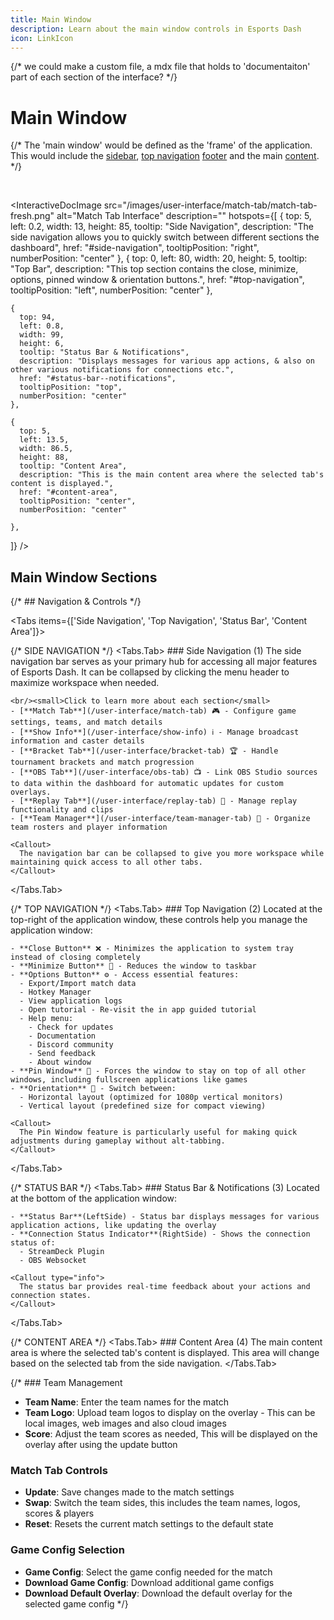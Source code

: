 ```yaml
---
title: Main Window
description: Learn about the main window controls in Esports Dash
icon: LinkIcon
---
```


{/* we could make a custom file, a mdx file that holds to 'documentaiton' part of each section of the interface? */}


# Main Window

{/* The 'main window' would be defined as the 'frame' of the application.<br/>
This would include the [sidebar](#side-navigation), [top navigation](#top-navigation) [footer](#status-bar--notifications) and the main [content](#content-area).
<br/> */}

<br/>


<InteractiveDocImage 
  src="/images/user-interface/match-tab/match-tab-fresh.png"
  alt="Match Tab Interface"
  description=""
  hotspots={[
    {
      top: 5,
      left: 0.2,
      width: 13,
      height: 85,
      tooltip: "Side Navigation",
      description: "The side navigation allows you to quickly switch between different sections the dashboard",
      href: "#side-navigation",
      tooltipPosition: "right",
      numberPosition: "center"
    },
    {
      top: 0,
      left: 80,
      width: 20,
      height: 5,
      tooltip: "Top Bar",
      description: "This top section contains the close, minimize, options, pinned window & orientation buttons.",
      href: "#top-navigation",
      tooltipPosition: "left",
      numberPosition: "center"
    },

    {
      top: 94,
      left: 0.8,
      width: 99,
      height: 6,
      tooltip: "Status Bar & Notifications",
      description: "Displays messages for various app actions, & also on other various notifications for connections etc.",
      href: "#status-bar--notifications",
      tooltipPosition: "top",
      numberPosition: "center"
    },

    {
      top: 5,
      left: 13.5,
      width: 86.5,
      height: 88,
      tooltip: "Content Area",
      description: "This is the main content area where the selected tab's content is displayed.",
      href: "#content-area",
      tooltipPosition: "center",
      numberPosition: "center"

    },
  ]}
/>



## Main Window Sections

{/* ## Navigation & Controls */}

<Tabs items={['Side Navigation', 'Top Navigation', 'Status Bar', 'Content Area']}>

  {/* SIDE NAVIGATION */}
  <Tabs.Tab>
    ### Side Navigation  (1)
    The side navigation bar serves as your primary hub for accessing all major features of Esports Dash. It can be collapsed by clicking the menu header to maximize workspace when needed.
    
    <br/><small>Click to learn more about each section</small>
    - [**Match Tab**](/user-interface/match-tab) 🎮 - Configure game settings, teams, and match details
    - [**Show Info**](/user-interface/show-info) ℹ️ - Manage broadcast information and caster details
    - [**Bracket Tab**](/user-interface/bracket-tab) 🏆 - Handle tournament brackets and match progression
    - [**OBS Tab**](/user-interface/obs-tab) 📺 - Link OBS Studio sources to data within the dashboard for automatic updates for custom overlays.
    - [**Replay Tab**](/user-interface/replay-tab) 🔄 - Manage replay functionality and clips
    - [**Team Manager**](/user-interface/team-manager-tab) 👥 - Organize team rosters and player information

    <Callout>
      The navigation bar can be collapsed to give you more workspace while maintaining quick access to all other tabs.
    </Callout>
  </Tabs.Tab>





  {/* TOP NAVIGATION */}
  <Tabs.Tab>
    ### Top Navigation (2)
    Located at the top-right of the application window, these controls help you manage the application window:

    - **Close Button** ❌ - Minimizes the application to system tray instead of closing completely
    - **Minimize Button** 🔽 - Reduces the window to taskbar
    - **Options Button** ⚙️ - Access essential features:
      - Export/Import match data
      - Hotkey Manager
      - View application logs
      - Open tutorial - Re-visit the in app guided tutorial
      - Help menu:
        - Check for updates
        - Documentation
        - Discord community
        - Send feedback 
        - About window
    - **Pin Window** 📌 - Forces the window to stay on top of all other windows, including fullscreen applications like games
    - **Orientation** 🔄 - Switch between:
      - Horizontal layout (optimized for 1080p vertical monitors)
      - Vertical layout (predefined size for compact viewing)

    <Callout>
      The Pin Window feature is particularly useful for making quick adjustments during gameplay without alt-tabbing.
    </Callout>
  </Tabs.Tab>




  {/* STATUS BAR */}
  <Tabs.Tab>
    ### Status Bar & Notifications (3)
    Located at the bottom of the application window:

    - **Status Bar**(LeftSide) - Status bar displays messages for various application actions, like updating the overlay
    - **Connection Status Indicator**(RightSide) - Shows the connection status of:
      - StreamDeck Plugin
      - OBS Websocket

    <Callout type="info">
      The status bar provides real-time feedback about your actions and connection states.
    </Callout>
  </Tabs.Tab>


  {/* CONTENT AREA */}
  <Tabs.Tab>
    ### Content Area (4)
    The main content area is where the selected tab's content is displayed. This area will change based on the selected tab from the side navigation.
    </Tabs.Tab>
</Tabs>

{/* ### Team Management
   - **Team Name**: Enter the team names for the match
   - **Team Logo**: Upload team logos to display on the overlay - This can be local images, web images and also cloud images
   - **Score**: Adjust the team scores as needed, This will be displayed on the overlay after using the update button

### Match Tab Controls
   - **Update**: Save changes made to the match settings
   - **Swap**: Switch the team sides, this includes the team names, logos, scores & players
   - **Reset**: Resets the current match settings to the default state

### Game Config Selection
   - **Game Config**: Select the game config needed for the match
   - **Download Game Config**: Download additional game configs
   - **Download Default Overlay**: Download the default overlay for the selected game config */}
